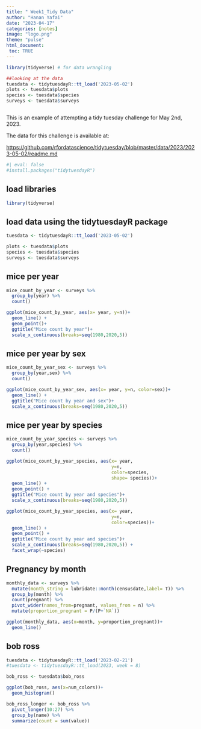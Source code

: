 ```yaml
---
title: " Week1_Tidy Data"
author: "Hanan Yafai"
date: "2023-04-17"
categories: [notes]
image: "logo.png"
theme: "pulse"
html_document:
 toc: TRUE
---
```


```r

library(tidyverse) # for data wrangling

```

```r
##looking at the data
tuesdata <- tidytuesdayR::tt_load('2023-05-02') 
plots <- tuesdata$plots
species <- tuesdata$species
surveys <- tuesdata$surveys 
```

```r

```


This is an example of attempting a tidy tuesday challenge for May 2nd, 2023.

The data for this challenge is available at:

<https://github.com/rfordatascience/tidytuesday/blob/master/data/2023/2023-05-02/readme.md>

```r
#| eval: false
#install.packages("tidytuesdayR")
```

## load libraries

```r
library(tidyverse)
```

## load data using the tidytuesdayR package

```r
tuesdata <- tidytuesdayR::tt_load('2023-05-02')

plots <- tuesdata$plots
species <- tuesdata$species
surveys <- tuesdata$surveys

```

## mice per year

```r
mice_count_by_year <- surveys %>%
  group_by(year) %>%
  count()

ggplot(mice_count_by_year, aes(x= year, y=n))+
  geom_line() +
  geom_point()+
  ggtitle("Mice count by year")+
  scale_x_continuous(breaks=seq(1980,2020,5))
```

## mice per year by sex

```r
mice_count_by_year_sex <- surveys %>%
  group_by(year,sex) %>%
  count()

ggplot(mice_count_by_year_sex, aes(x= year, y=n, color=sex))+
  geom_line() +
  ggtitle("Mice count by year and sex")+
  scale_x_continuous(breaks=seq(1980,2020,5))
```

## mice per year by species

```r
mice_count_by_year_species <- surveys %>%
  group_by(year,species) %>%
  count()

ggplot(mice_count_by_year_species, aes(x= year, 
                                       y=n, 
                                       color=species,
                                       shape= species))+
  geom_line() +
  geom_point() +
  ggtitle("Mice count by year and species")+
  scale_x_continuous(breaks=seq(1980,2020,5))

ggplot(mice_count_by_year_species, aes(x= year, 
                                       y=n, 
                                       color=species))+
  geom_line() +
  geom_point() +
  ggtitle("Mice count by year and species")+
  scale_x_continuous(breaks=seq(1980,2020,5)) +
  facet_wrap(~species)
```

## Pregnancy by month

```r

monthly_data <- surveys %>%
  mutate(month_string = lubridate::month(censusdate,label= T)) %>%
  group_by(month) %>%
  count(pregnant) %>%
  pivot_wider(names_from=pregnant, values_from = n) %>%
  mutate(proportion_pregnant = P/(P+`NA`))

ggplot(monthly_data, aes(x=month, y=proportion_pregnant))+
  geom_line()

```

## bob ross

```r
tuesdata <- tidytuesdayR::tt_load('2023-02-21')
#tuesdata <- tidytuesdayR::tt_load(2023, week = 8)

bob_ross <- tuesdata$bob_ross

```

```r
ggplot(bob_ross, aes(x=num_colors))+
  geom_histogram()

```

```r
bob_ross_longer <- bob_ross %>%
  pivot_longer(10:27) %>%
  group_by(name) %>%
  summarize(count = sum(value))
```
